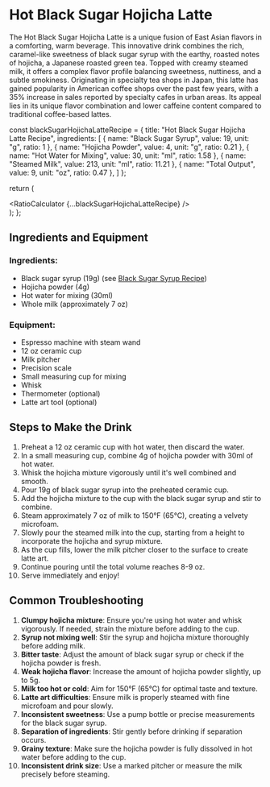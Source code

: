 # Hot Black Sugar Hojicha Latte

The Hot Black Sugar Hojicha Latte is a unique fusion of East Asian flavors in a comforting, warm beverage. This innovative drink combines the rich, caramel-like sweetness of black sugar syrup with the earthy, roasted notes of hojicha, a Japanese roasted green tea. Topped with creamy steamed milk, it offers a complex flavor profile balancing sweetness, nuttiness, and a subtle smokiness. Originating in specialty tea shops in Japan, this latte has gained popularity in American coffee shops over the past few years, with a 35% increase in sales reported by specialty cafes in urban areas. Its appeal lies in its unique flavor combination and lower caffeine content compared to traditional coffee-based lattes.


  const blackSugarHojichaLatteRecipe = {
    title: "Hot Black Sugar Hojicha Latte Recipe",
    ingredients: [
      { name: "Black Sugar Syrup", value: 19, unit: "g", ratio: 1 },
      { name: "Hojicha Powder", value: 4, unit: "g", ratio: 0.21 },
      { name: "Hot Water for Mixing", value: 30, unit: "ml", ratio: 1.58 },
      { name: "Steamed Milk", value: 213, unit: "ml", ratio: 11.21 },
      { name: "Total Output", value: 9, unit: "oz", ratio: 0.47 },
    ]
  };

  return (
    <div className="container mx-auto p-4">
      <RatioCalculator {...blackSugarHojichaLatteRecipe} />
    </div>
  );
};

<Calculator />

## Ingredients and Equipment

### Ingredients:
- Black sugar syrup (19g) (see [Black Sugar Syrup Recipe](/recipes/black-sugar-syrup))
- Hojicha powder (4g)
- Hot water for mixing (30ml)
- Whole milk (approximately 7 oz)

### Equipment:
- Espresso machine with steam wand
- 12 oz ceramic cup
- Milk pitcher
- Precision scale
- Small measuring cup for mixing
- Whisk
- Thermometer (optional)
- Latte art tool (optional)

## Steps to Make the Drink

1. Preheat a 12 oz ceramic cup with hot water, then discard the water.
2. In a small measuring cup, combine 4g of hojicha powder with 30ml of hot water.
3. Whisk the hojicha mixture vigorously until it's well combined and smooth.
4. Pour 19g of black sugar syrup into the preheated ceramic cup.
5. Add the hojicha mixture to the cup with the black sugar syrup and stir to combine.
6. Steam approximately 7 oz of milk to 150°F (65°C), creating a velvety microfoam.
7. Slowly pour the steamed milk into the cup, starting from a height to incorporate the hojicha and syrup mixture.
8. As the cup fills, lower the milk pitcher closer to the surface to create latte art.
9. Continue pouring until the total volume reaches 8-9 oz.
10. Serve immediately and enjoy!

## Common Troubleshooting

1. **Clumpy hojicha mixture**: Ensure you're using hot water and whisk vigorously. If needed, strain the mixture before adding to the cup.
2. **Syrup not mixing well**: Stir the syrup and hojicha mixture thoroughly before adding milk.
3. **Bitter taste**: Adjust the amount of black sugar syrup or check if the hojicha powder is fresh.
4. **Weak hojicha flavor**: Increase the amount of hojicha powder slightly, up to 5g.
5. **Milk too hot or cold**: Aim for 150°F (65°C) for optimal taste and texture.
6. **Latte art difficulties**: Ensure milk is properly steamed with fine microfoam and pour slowly.
7. **Inconsistent sweetness**: Use a pump bottle or precise measurements for the black sugar syrup.
8. **Separation of ingredients**: Stir gently before drinking if separation occurs.
9. **Grainy texture**: Make sure the hojicha powder is fully dissolved in hot water before adding to the cup.
10. **Inconsistent drink size**: Use a marked pitcher or measure the milk precisely before steaming.